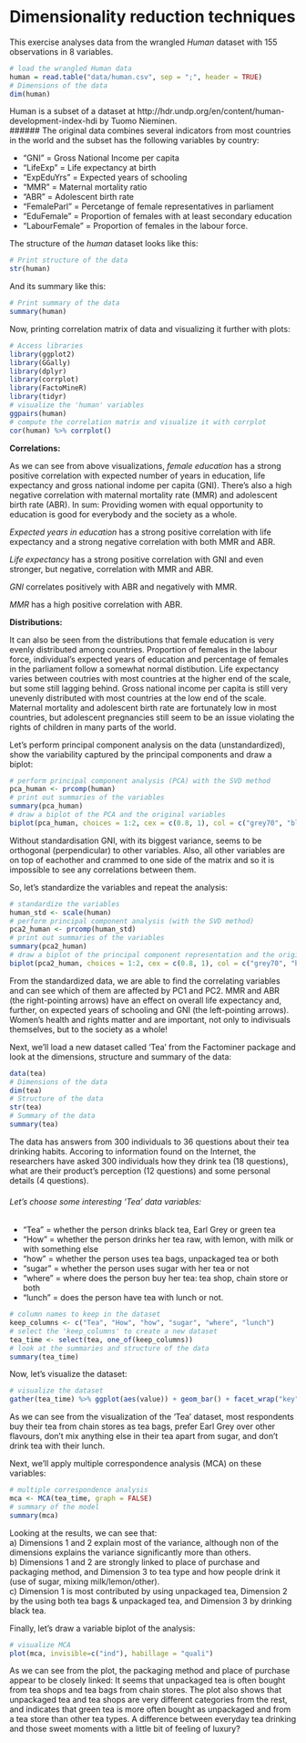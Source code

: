 # Dimensionality reduction techniques  

This exercise analyses data from the wrangled *Human* dataset with 155 observations in 8 variables.  

```r
# load the wrangled Human data
human = read.table("data/human.csv", sep = ";", header = TRUE)
# Dimensions of the data
dim(human)
```

Human is a subset of a dataset at http://hdr.undp.org/en/content/human-development-index-hdi by Tuomo Nieminen.  
###### The original data combines several indicators from most countries in the world and the subset has the following variables by country:  

* "GNI" = Gross National Income per capita
* "LifeExp" = Life expectancy at birth
* "ExpEduYrs" = Expected years of schooling 
* "MMR" = Maternal mortality ratio
* "ABR" = Adolescent birth rate
* "FemaleParl" = Percetange of female representatives in parliament
* "EduFemale" = Proportion of females with at least secondary education
* "LabourFemale" = Proportion of females in the labour force.

The structure of the *human* dataset looks like this:  

```r
# Print structure of the data
str(human)
```

And its summary like this:  

```r
# Print summary of the data
summary(human)
```

Now, printing correlation matrix of data and visualizing it further with plots:  

```r
# Access libraries
library(ggplot2)
library(GGally)
library(dplyr)
library(corrplot)
library(FactoMineR)
library(tidyr)
# visualize the 'human' variables
ggpairs(human)
# compute the correlation matrix and visualize it with corrplot
cor(human) %>% corrplot()

```
  
**Correlations:**  
  
As we can see from above visualizations, *female education* has a strong positive correlation with expected number of years in education, life expectancy and gross national indome per capita (GNI). There's also a high negative correlation with maternal mortality rate (MMR) and adolescent birth rate (ABR). In sum: Providing women with equal opportunity to education is good for everybody and the society as a whole.  
  
*Expected years in education* has a strong positive correlation with life expectancy and a strong negative correlation with both MMR and ABR.  

*Life expectancy* has a strong positive correlation with GNI and even stronger, but negative, correlation with MMR and ABR.  
  
*GNI* correlates positively with ABR and negatively with MMR.  
  
*MMR* has a high positive correlation with ABR.  

**Distributions:**  
  
It can also be seen from the distributions that female education is very evenly distributed among countries. Proportion of females in the labour force, individual's expected years of education and percentage of females in the parliament follow a somewhat normal distibution. Life expectancy varies between coutries with most countries at the higher end of the scale, but some still lagging behind. Gross national income per capita is still very unevenly distributed with most countries at the low end of the scale. Maternal mortality and adolescent birth rate are fortunately low in most countries, but adolescent pregnancies still seem to be an issue violating the rights of children in many parts of the world.  

Let's perform principal component analysis on the data (unstandardized), show the variability captured by the principal components and draw a biplot:  

```r
# perform principal component analysis (PCA) with the SVD method
pca_human <- prcomp(human)
# print out summaries of the variables
summary(pca_human)
# draw a biplot of the PCA and the original variables
biplot(pca_human, choices = 1:2, cex = c(0.8, 1), col = c("grey70", "blue"))
```

Without standardisation GNI, with its biggest variance, seems to be orthogonal (perpendicular) to other variables. Also, all other variables are on top of eachother and crammed to one side of the matrix and so it is impossible to see any correlations between them.  

So, let's standardize the variables and repeat the analysis:  

```r
# standardize the variables
human_std <- scale(human)
# perform principal component analysis (with the SVD method)
pca2_human <- prcomp(human_std)
# print out summaries of the variables
summary(pca2_human)
# draw a biplot of the principal component representation and the original variables
biplot(pca2_human, choices = 1:2, cex = c(0.8, 1), col = c("grey70", "blue"))

```

From the standardized data, we are able to find the correlating variables and can see which of them are affected by PC1 and PC2. MMR and ABR (the right-pointing arrows) have an effect on overall life expectancy and, further, on expected years of schooling and GNI (the left-pointing arrows). Women's health and rights matter and are important, not only to indivisuals themselves, but to the society as a whole!  

Next, we'll load a new dataset called 'Tea' from the Factominer package and look at the dimensions, structure and summary of the data:  

```r
data(tea)
# Dimensions of the data
dim(tea)
# Structure of the data
str(tea)
# Summary of the data
summary(tea)
```

The data has answers from 300 individuals to 36 questions about their tea drinking habits. Accoring to information found on the Internet, the researchers have asked 300 individuals how they drink tea (18 questions), what are their product's perception (12 questions) and some personal details (4 questions).  

###### Let's choose some interesting 'Tea' data variables:  
* "Tea" = whether the person drinks black tea, Earl Grey or green tea  
* "How" = whether the person drinks her tea raw, with lemon, with milk or with something else  
* "how" = whether the person uses tea bags, unpackaged tea or both  
* "sugar" = whether the person uses sugar with her tea or not  
* "where" = where does the person buy her tea: tea shop, chain store or both  
* "lunch" = does the person have tea with lunch or not.  

```r
# column names to keep in the dataset
keep_columns <- c("Tea", "How", "how", "sugar", "where", "lunch")
# select the 'keep_columns' to create a new dataset
tea_time <- select(tea, one_of(keep_columns))
# look at the summaries and structure of the data
summary(tea_time)
```

Now, let's visualize the dataset:  

```r
# visualize the dataset
gather(tea_time) %>% ggplot(aes(value)) + geom_bar() + facet_wrap("key", scales = "free") + theme(axis.text.x = element_text(angle = 45, hjust = 1, size = 8))
```

As we can see from the visualization of the 'Tea' dataset, most respondents buy their tea from chain stores as tea bags, prefer Earl Grey over other flavours, don't mix anything else in their tea apart from sugar, and don't drink tea with their lunch.  

Next, we'll apply multiple correspondence analysis (MCA) on these variables:  

```r
# multiple correspondence analysis
mca <- MCA(tea_time, graph = FALSE)
# summary of the model
summary(mca)
``` 

Looking at the results, we can see that:  
a) Dimensions 1 and 2 explain most of the variance, although non of the dimensions explains the variance significantly more than others.  
b) Dimensions 1 and 2 are strongly linked to place of purchase and packaging method, and Dimension 3 to tea type and how people drink it (use of sugar, mixing milk/lemon/other).  
c) Dimension 1 is most contributed by using unpackaged tea, Dimension 2 by the using both tea bags & unpackaged tea, and Dimension 3 by drinking black tea.  

Finally, let's draw a variable biplot of the analysis:  

```r
# visualize MCA
plot(mca, invisible=c("ind"), habillage = "quali")

```

As we can see from the plot, the packaging method and place of purchase appear to be closely linked: It seems that unpackaged tea is often bought from tea shops and tea bags from chain stores. The plot also shows that unpackaged tea and tea shops are very different categories from the rest, and indicates that green tea is more often bought as unpackaged and from a tea store than other tea types. A difference between everyday tea drinking and those sweet moments with a little bit of feeling of luxury?  

